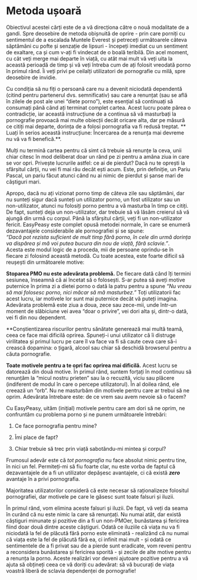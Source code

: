 # Metoda ușoară

Obiectivul acestei cărți este de a vă direcționa către o nouă modalitate de a gandi. Spre deosebire de metoda obișnuită de oprire - prin care porniți cu sentimentul de a escalada Muntele Everest și petreceți următoarele câteva săptămâni cu pofte și senzație de lipsuri - începeți imediat cu un sentiment de exaltare, ca și cum v-ați fi vindecat de o boală teribilă. Din acel moment, cu cât veți merge mai departe în viață, cu atât mai mult vă veți uita la această perioadă de timp și vă veți întreba cum de ați folosit vreodată porno în primul rând. Îi veți privi pe ceilalți utilizatori de pornografie cu milă, spre deosebire de invidie.

Cu condiția să nu fiți o persoană care nu a devenit niciodată dependentă (citind pentru partenerul dvs. semnificativ) sau care a renunțat (sau se află în zilele de post ale unei "diete porno"), este esențial să continuați să consumați până când ați terminat complet cartea. Acest lucru poate părea o contradicție, iar această instrucțiune de a continua să vă masturbați la pornografie provoacă mai multe obiecții decât oricare alta, dar pe măsură ce citiți mai departe, dorința de a folosi pornografia va fi redusă treptat. ** Luați în serios această instrucțiune: Încercarea de a renunța mai devreme nu vă va fi benefică.**. 

Mulți nu termină cartea pentru că simt că trebuie să renunțe la ceva, unii chiar citesc în mod deliberat doar un rând pe zi pentru a amâna ziua in care se vor opri. Privește lucrurile astfel: ce ai de pierdut? Dacă nu te oprești la sfârșitul cărții, nu vei fi mai rău decât ești acum. Este, prin definiție, un Pariu Pascal, un pariu făcut atunci când nu ai nimic de pierdut și șanse mari de câștiguri mari.

Apropo, dacă nu ați vizionat porno timp de câteva zile sau săptămâni, dar nu sunteți sigur dacă sunteți un utilizator porno, un fost utilizator sau un non-utilizator, atunci nu folosiți porno pentru a vă masturba în timp ce citiți. De fapt, sunteți deja un non-utilizator, dar trebuie să vă lăsăm creierul să vă ajungă din urmă cu corpul. Până la sfârșitul cărții, veți fi un non-utilizator fericit. EasyPeasy este complet opusă metodei normale, în care se enumeră dezavantajele considerabile ale pornografiei și se spune:  
*"Dacă pot rezista suficient de mult timp fără porno, în cele din urmă dorința va dispărea și mă voi putea bucura din nou de viață, fără sclavie. "*.  
Acesta este modul logic de a proceda, mii de persoane oprindu-se în fiecare zi folosind această metodă. Cu toate acestea, este foarte dificil să reușești din următoarele motive: 

**Stoparea PMO nu este adevărata problemă.**
De fiecare dată când îți termini sesiunea, înseamnă că ai încetat să o folosești. S-ar putea să aveți motive puternice în prima zi a dietei porno o dată la patru pentru a spune *"Nu vreau să mai folosesc porno, nici măcar să mă masturbez. "* Toți utilizatorii fac acest lucru, iar motivele lor sunt mai puternice decât vă puteți imagina. Adevărata problemă este ziua a doua, zece sau zece-mii, unde într-un moment de slăbiciune vei avea "doar o privire", vei dori alta și, dintr-o dată, vei fi din nou dependent.

**Conștientizarea riscurilor pentru sănătate generează mai multă teamă, ceea ce face mai dificilă oprirea.
Spuneți-i unui utilizator că îi distruge virilitatea și primul lucru pe care îl va face va fi să caute ceva care să-i crească dopamina: o țigară, alcool sau chiar să deschidă browserul pentru a căuta pornografie.

**Toate motivele pentru a te opri fac oprirea mai dificilă.**
Acest lucru se datorează din două motive. În primul rând, suntem forțați în mod continuu să renunțăm la "micul nostru prieten" sau la o recuzită, viciu sau plăcere (indiferent de modul în care o percepe utilizatorul). În al doilea rând, ele creează un "orb". Nu ne masturbăm din motivele pentru care ar trebui să ne oprim. Adevărata întrebare este: de ce vrem sau avem nevoie să o facem?

Cu EasyPeasy, uităm (inițial) motivele pentru care am dori să ne oprim, ne confruntăm cu problema porno și ne punem următoarele întrebări:

1.  Ce face pornografia pentru mine?

2.  Îmi place de fapt?

3.  Chiar trebuie să trec prin viață sabotându-mi mintea și corpul?

Frumosul adevăr este că *tot pornografia* nu face absolut nimic pentru tine, în nici un fel. Permiteți-mi să fiu foarte clar, nu este vorba de faptul că dezavantajele de a fi un utilizator depășesc avantajele, ci că există ***zero*** avantaje în a privi pornografia.

Majoritatea utilizatorilor consideră că este necesar să raționalizeze folositul pornografiei, dar motivele pe care le găsesc sunt toate falsuri și iluzii.

În primul rând, vom elimina aceste falsuri și iluzii. De fapt, vă veți da seama în curând că nu este nimic la care să renunțați. Nu numai atât, dar există câștiguri minunate și pozitive din a fi un non-PMOer, bunăstarea și fericirea fiind doar două dintre aceste câștiguri. Odată ce iluziile că viața nu va fi niciodată la fel de plăcută fără porno este eliminată - realizând că nu numai că viața este la fel de plăcută fără ea, ci infinit mai mult - și odată ce sentimentele de a fi privat sau de a pierde sunt eradicate, vom reveni pentru a reconsidera bunăstarea și fericirea sporită - și zecile de alte motive pentru a renunța la porno. Aceste realizări vor deveni ajutoare pozitive pentru a vă ajuta să obțineți ceea ce vă doriți cu adevărat: să vă bucurați de viața voastră liberă de sclavia dependenței de pornografie!
